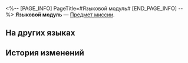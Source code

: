 <%-- [PAGE_INFO]
PageTitle=#Языковой модуль#
[END_PAGE_INFO] --%>
{{Предмет Инфобокс
|id          = 140165
|Изображение = Предмет Языковой модуль.png
|Тип         = Предмет миссии
|Инвентарь   = Миссии
|Редкость    = 3
|Эффект      = 
|Описание    = Чип для регулирования владения языком, специально для стандартного автоматона Белобога.
}}
'''Языковой модуль''' — [[Предмет миссии]].

==На других языках==
{{На других языках
|en   = Language Module
|zhs  = 逻辑语言中枢
|zht  = 邏輯語言中樞
|ja   = 言語ロジックモジュール
|ko   = 언어 로직 중추
|es   = Módulo de lenguaje
|fr   = Module de langue
|ru   = Языковой модуль
|th   = โมดูลตรรกะภาษา
|vi   = Trung Khu Ngôn Ngữ Logic
|de   = Sprachmodul
|id   = Modul Bahasa
|pt   = Módulo de Linguagem
}}

==История изменений==
{{История изменений|3.5}}